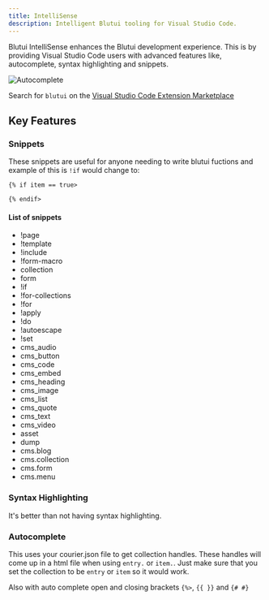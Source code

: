 ```yaml
---
title: IntelliSense
description: Intelligent Blutui tooling for Visual Studio Code.
---
```


Blutui IntelliSense enhances the Blutui development experience. This is by providing Visual Studio Code users with advanced features like, autocomplete, syntax highlighting and snippets.

![Autocomplete](https://cdn.blutui.com/uploads/assets/Intellisense/varible-getting.png)

Search for `blutui` on the [Visual Studio Code Extension Marketplace](https://marketplace.visualstudio.com/items?itemName=blutui.intellisense)

## Key Features

### Snippets

These snippets are useful for anyone needing to write blutui fuctions and example of this is `!if` would change to:

```canvas
{% if item == true>
 
{% endif>
```

#### List of snippets

- !page
- !template
- !include
- !form-macro
- collection
- form
- !if
- !for-collections
- !for
- !apply
- !do
- !autoescape
- !set
- cms_audio
- cms_button
- cms_code
- cms_embed
- cms_heading
- cms_image
- cms_list
- cms_quote
- cms_text
- cms_video
- asset
- dump
- cms.blog
- cms.collection
- cms.form
- cms.menu

### Syntax Highlighting

It's better than not having syntax highlighting.

### Autocomplete

This uses your courier.json file to get collection handles. These handles will come up in a html file when using `entry.` or `item.`. Just make sure that you set the collection to be `entry` or `item` so it would work.

Also with auto complete open and closing brackets `{%>`, `{{ }}` and `{# #}`
